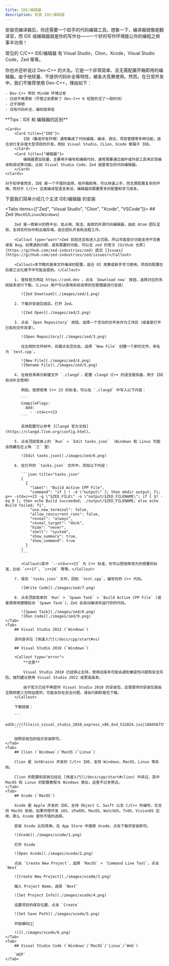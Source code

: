 ```yaml
---
title: IDE/编辑器
description: 安装 IDE/编辑器
---
```



安装完编译器后，你还需要一个趁手的代码编辑工具。想象一下，编译器就像是翻译官，而 IDE 或编辑器就是你的写作台——一个好的写作环境能让你的编程之旅事半功倍！

常见的 C/C++ IDE/编辑器 有 Visual Studio，Clion，Xcode，Visual Studio Code，Zed 等等。

<Callout>
    你也许还听说过 Dev-C++ 的大名。它是一个非常简单、且无需配置开箱即用的编辑器。由于他轻量、不提供代码补全等特性，被各大竞赛使用。然而，在日常开发中，我们不推荐使用 Dev-C++，理由如下：

    - Dev-C++ 带的 MinGW 环境过老
    - 已经不再更新（尽管之前更新了 Dev-C++ 6 短暂的活了一段时间）
    - 过于简陋
    - 没有代码补全，编码效率低
</Callout>

<Callout>
    **Tips：IDE 和 编辑器的区别**

    <Cards>
        <Card title={"IDE"}>
            IDE（集成开发环境）通常集成了代码编辑、编译、调试、项目管理等多种功能，适合进行复杂或大型项目的开发。例如 Visual Studio、CLion、Xcode 都属于 IDE。
        </Card>
        <Card title={"编辑器"}>
            编辑器更加轻量，主要用于编写和编辑代码，通常需要通过插件或外部工具来实现编译和调试等功能。比如 Visual Studio Code、Zed 就是常见的代码编辑器。
        </Card>
    </Cards>

    对于初学者而言，IDE 是一个不错的选择。他开箱即用，可以快速上手，而无需配置复杂的环境。而对于 C/C++ 这类编译型语言来说，编辑器则需要更多的配置和学习成本。
</Callout>

下面我们简单介绍几个主流 IDE/编辑器 的安装

<Tabs items={["Zed", "Visual Studio", "Clion", "Xcode", "VSCode"]}>
    <Tab>
        ## Zed (`MacOS`/`Linux`/`Windows`)

        Zed 是一款新兴的跨平台、低占用、简洁、高效的开源代码编辑器，由前 Atom 团队呈现，支持实时协作和云端存储，适合团队开发和远程工作。

        <Callout type="warn">Zed 目前还没有进入正式版，所以可能部分功能支持不完善或有 Bug。如果遇到问题，或有需要的功能，可以去 zed 的官方 [Github 仓库](https://github.com/zed-industries/zed) 提交 [Issues](https://github.com/zed-industries/zed/issues)</Callout>

        <Callout>本节教的是单文件编译的配置，适合 OI 竞赛或新手学习使用。项目的配置在后面工业化章节中可能会提到。</Callout>

        1. 登陆官方网站 https://zed.dev ，点击 `Download now` 按钮，选择对应的系统版本进行下载。（Linux 用户可以使用系统自带的包管理器进行安装）

           ![Zed Download](./images/zed/1.png)

        2. 下载并安装完成后，打开 Zed。

           ![Zed Open](./images/zed/2.png)

        3. 点击 `Open Repository` 按钮，选择一个空白的文件夹作为工作区（或者是打开已有的文件目录）。

           ![Open Repository](./images/zed/3.png)

           在左侧的文件树中，右键点击空白处，选择 `New File` 创建一个新的文件，命名为 `test.cpp`。

           ![New File](./images/zed/4.png)
           ![Rename File](./images/zed/5.png)

        4. 在根目录再次新建文件 `.clangd`，配置 clangd（C++ 的语言服务器，用于 IDE 自动补全使用）

           例如，我想使用 C++ 23 的标准，可以在 `.clangd` 中写入以下内容：

           ```
           CompileFlags:
             Add:
               - -std=c++23
           ```

           具体配置可以参考 [Clangd 官方文档](https://clangd.llvm.org/config.html)。

        5. 点击顶部菜单上的 `Run` > `Edit tasks.json` （Windows 和 Linux 可能会隐藏在左上角 `三` 里）

           ![Edit tasks.json](./images/zed/6.png)

        6. 在打开的 `tasks.json` 文件中，添加以下内容：

           ```json title="tasks.json"
           [
             {
               "label": "Build Active CPP File",
               "command": "if [ ! -d \"output\" ]; then mkdir output; fi; g++ -std=c++23 -g \"$ZED_FILE\" -o \"output/$ZED_FILENAME\"; if [ $? -eq 0 ]; then echo Build succeeded; ./output/$ZED_FILENAME; else echo Build failed; fi",
               "use_new_terminal": false,
               "allow_concurrent_runs": false,
               "reveal": "always",
               "reveal_target": "dock",
               "hide": "never",
               "shell": "system",
               "show_summary": true,
               "show_command": true
             }
           ]
           ```

           <Callout>其中 `--std=c++23` 为 C++ 标准，你可以把他修改为你想要的标准，比如 `c++17`, `c++26` 等等。</Callout>

        7. 保存 `tasks.json` 文件，回到 `test.cpp`，编写你的 C++ 代码。

           ![Write Code](./images/zed/7.png)

        8. 点击顶部菜单的 `Run` > `Spawn Task` > `Build Active CPP File` (或者使用快捷键启动 `Spawn Task`)，Zed 会自动编译并运行你的代码。

           ![Spawn Task](./images/zed/8.png)
           ![Run Code](./images/zed/9.png)
    </Tab>
    <Tab>
        ## Visual Studio 2022 (`Windows`)

        该内容详见 [快速入门](/docs/cpp/start#vs)

        ## Visual Studio 2010 (`Windows`)

        <Callout type="error">
            **注意**

            Visual Studio 2010 已经停止支持，使用旧版本可能会遇到兼容性问题和安全风险。强烈建议使用 Visual Studio 2022 或更高版本。

            由于官方已经不再提供 Visual Studio 2010 的安装包，这里提供的安装包是由互联网第三方网站提供，可能会存在安全问题，请自行斟酌是否下载。
        </Callout>

        下载链接：

        ```
        ed2k://|file|cn_visual_studio_2010_express_x86_dvd_532024.iso|1884567552|3BB6EFEECD4966BE6DFAAB5D579A80CF|/
        ```

        按照安装包的指示安装即可。
    </Tab>
    <Tab>
        ## Clion (`Windows`/`MacOS`/`Linux`)

        Clion 是 JetBrains 开发的 C/C++ IDE，支持 Windows、MacOS、Linux 等系统。

        Clion 的配置和安装已经在 [快速入门](/docs/cpp/start#clion) 中讲过，其中 MacOS 和 Linux 的配置教程与 Windows 类似，这里不过多赘述。
    </Tab>
    <Tab>
        ## Xcode (`MacOS`)

        Xcode 是 Apple 开发的 IDE，支持 Object C、Swift 以及 C/C++ 的编写，仅支持 MacOS 系统。如果你想开发 iOS、iPadOS、MacOS、WatchOS、TvOS、VisionOS 应用，那么 Xcode 是你不错的选择。

        安装 Xcode 比较简单。在 App Store 中搜索 Xcode，点击下载并安装即可。

        ![Xcode](./images/xcode/1.png)

        打开 Xcode

        ![Open Xcode](./images/xcode/2.png)

        点击 `Create New Project`，选择 `MacOS` > `Command Line Tool`，点击 `Next`

        ![Create New Project](./images/xcode/3.png)

        输入 Project Name，选择 `Next`

        ![Set Project Info](./images/xcode/4.png)

        设置项目的保存位置，点击 `Create`

        ![Set Save Path](./images/xcode/5.png)

        开始编码🧑‍💻

        ![](./images/xcode/6.png)
    </Tab>
    <Tab>
        ## Visual Studio Code (`Windows`/`MacOS`/`Linux`/`Web`)

        `WIP`
    </Tab>
</Tabs>
